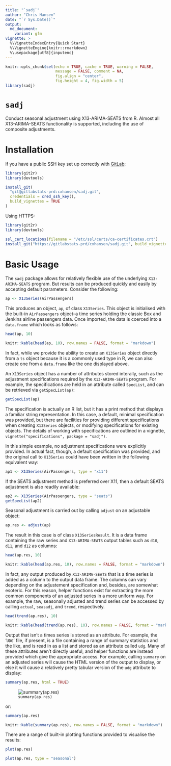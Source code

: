 ```yaml
---
title: "`sadj`"
author: "Chris Hansen"
date: "`r Sys.Date()`"
output:
  md_document:
    variant: gfm
vignette: >
  %\VignetteIndexEntry{Quick Start}
  %\VignetteEngine{knitr::rmarkdown}
  %\usepackage[utf8]{inputenc}
---
```

  
```r
knitr::opts_chunk$set(echo = TRUE, cache = TRUE, warning = FALSE,
                      message = FALSE, comment = NA, 
                      fig.align = "center", 
                      fig.height = 4, fig.width = 5)
library(sadj)
```

# `sadj`

Conduct seasonal adjustment using X13-ARIMA-SEATS from R.  Almost all X13-ARIMA-SEATS functionality is supported, including the use of composite adjustments.

# Installation

If you have a public SSH key set up correctly with [GitLab](https://gitlabstats-prd):

```r
library(git2r)
library(devtools)

install_git(
  "git@gitlabstats-prd:cxhansen/sadj.git",
  credentials = cred_ssh_key(),
  build_vignettes = TRUE
)
```

Using HTTPS:

```r
library(git2r)
library(devtools)

ssl_cert_locations(filename = "/etc/ssl/certs/ca-certificates.crt")
install_git("https://gitlabstats-prd/cxhansen/sadj.git", build_vignettes = TRUE)
```

# Basic Usage

The `sadj` package allows for relatively flexible use of the underlying
`X13-ARIMA-SEATS` program.  But results can be produced quickly and easily by
accepting default parameters.  Consider the following:

```r
ap <- X13Series(AirPassengers)
```

This produces an object, `ap`, of class `X13Series`.  This object is initialised
with the built-in `AirPassengers` object--a time series holding the classic Box
and Jenkins airline passengers data.  Once imported, the data is coerced into a
`data.frame` which looks as follows:

```r
head(ap, 10)
```
```r
knitr::kable(head(ap, 10), row.names = FALSE, format = "markdown")
```

In fact, while we provide the ability to create an `X13Series` object directly
from a `ts` object because it is a commonly used type in R, we can also
create one from a `data.frame` like the one displayed above.

An `X13Series` object has a number of attributes stored interally, such as the
adjustment specifications required by the `X13-ARIMA-SEATS` program.  For
example, the specifications are held in an attribute called `SpecList`, and can
be retrieved via `getSpecList(ap)`:

```r
getSpecList(ap)
```

The specification is actually an R list, but it has a print method that displays
a familiar string representation.  In this case, a default, minimal
specification was provided, but there are facilities for providing different
specifications when creating `X13Series` objects, or modifying specifications
for existing objects.  The details of working with specifications are outlined
in a vignette, `vignette("specifications", package = "sadj")`.

In this simple example, no adjustment specifications were explicitly provided.
In actual fact, though, a default specification was provided, and the original
call to `X13Series` could have been written in the following equivalent way:

```r
ap1 <- X13Series(AirPassengers, type = "x11")
```

If the SEATS adjustment method is preferred over X11, then a default SEATS
adjustment is also readily available:

```r
ap2 <- X13Series(AirPassengers, type = "seats")
getSpecList(ap2)
```

Seasonal adjustment is carried out by calling `adjust` on an adjustable object:

```r
ap.res <- adjust(ap)
```

The result in this case is of class `X13SeriesResult`.  It is a data frame
containing the raw series and `X13-ARIMA-SEATS` output tables such as `d10`,
`d11`, and `d12` as columns:

```r
head(ap.res, 10)
```
```r
knitr::kable(head(ap.res, 10), row.names = FALSE, format = "markdown")
```

In fact, any output produced by `X13-ARIMA-SEATS` that is a time series is added
as a column to the output data frame.  The columns can vary depending on the
adjustement specification and, besides, are somewhat esoteric.  For this reason,
helper functions exist for extracting the more common components of an adjusted
series in a more uniform way.  For example, the raw, seasonally adjusted and
trend series can be accessed by calling `actual`, `seasadj`, and `trend`,
respectively.

```r
head(trend(ap.res), 10)
```
```r
knitr::kable(head(trend(ap.res), 10), row.names = FALSE, format = "markdown")
```

Output that isn't a times series is stored as an attribute.  For example, the
'`UDG`' file, if present, is a file containing a range of summary statistics and
the like, and is read in as a list and stored as an attribute called `udg`.
Many of these attributes aren't directly useful, and helper functions are
instead provided which give the appropriate access.  For example, calling
`summary` on an adjusted series will cause the HTML version of the output to
display, or else it will cause a relatively pretty tabular version of the `udg`
attribute to display:

```r
summary(ap.res, html = TRUE)
```
![`summary(ap.res)`](img/htmlout.png)

or:

```r
summary(ap.res)
```
```r
knitr::kable(summary(ap.res), row.names = FALSE, format = "markdown")
```

There are a range of built-in plotting functions provided to visualise the
results:

```r
plot(ap.res)
```

```r
plot(ap.res, type = "seasonal")
```


